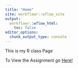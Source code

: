 ```yaml
---
title: "Home"
site: workflowr::wflow_site
output:
  workflowr::wflow_html:
    toc: false
editor_options:
  chunk_output_type: console
---
```

This is my R class Page


To View the Assignment go [Here!]("AssignmentMH.html")
